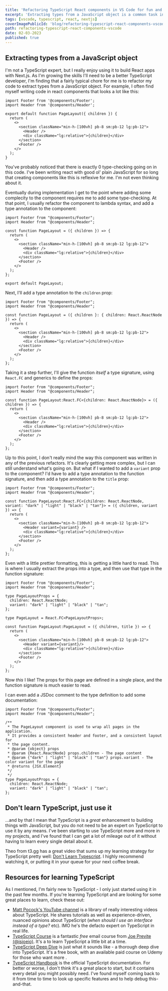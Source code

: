 ```yaml
---
title: 'Refactoring TypeScript React components in VS Code for fun and profit'
excerpt: 'Extracting types from a JavaScript object is a common task in TypeScript. This post shows how to do it with VS Code.'
tags: [vscode, typescript, react, nextjs]
coverImagePublicId: 'blog/refactoring-typescript-react-components-vscode/cover'
path: refactoring-typescript-react-components-vscode
date: 02-03-2023
published: true
---
```


## Extracting types from a JavaScript object

I'm not a TypeScript expert, but I really enjoy using it to build React apps with Next.js. As I'm growing the skills I'll need to be a better TypeScript developer, I'm finding that a fairly typical chore for me is to refactor my code to extract types from a JavaScript object. For example, I often find myself writing code in react components that looks a lot like this:

```tsx
import Footer from '@components/Footer';
import Header from '@components/Header';

export default function PageLayout({ children }) {
  return (
    <>
      <section className="min-h-[100vh] pb-8 sm:pb-12 lg:pb-12">
        <Header />
        <div className="lg:relative">{children}</div>
      </section>
      <Footer />
    </>
  );
}
```

You've probably noticed that there is exactly 0 type-checking going on in this code. I've been writing react with good ol' plain JavaScript for so long that creating components like this is reflexive for me. I'm not even thinking about it.

Eventually during implementation I get to the point where adding some complecity to the component requires me to add some type-checking. At that point, I usually refactor the component to lambda syntax, and add a type annotation to the component:

```tsx
import Footer from "@components/Footer";
import Header from "@components/Header";

const function PageLayout = ({ children }) => {
  return (
    <>
      <section className="min-h-[100vh] pb-8 sm:pb-12 lg:pb-12">
        <Header />
        <div className="lg:relative">{children}</div>
      </section>
      <Footer />
    </>
  );
};

export default PageLayout;
```

Next, I'll add a type annotation to the `children` prop:

```tsx
import Footer from "@components/Footer";
import Header from "@components/Header";

const function PageLayout = ({ children }: { children: React.ReactNode }) => {
  return (
    <>
      <section className="min-h-[100vh] pb-8 sm:pb-12 lg:pb-12">
        <Header />
        <div className="lg:relative">{children}</div>
      </section>
      <Footer />
    </>
  );
};
```

Taking it a step further, I'll give the function _itself_ a type signature, using `React.FC` and generics to define the props:

```tsx
import Footer from "@components/Footer";
import Header from "@components/Header";

const function PageLayout:React.FC<{children: React.ReactNode}> = ({ children }) => {
  return (
    <>
      <section className="min-h-[100vh] pb-8 sm:pb-12 lg:pb-12">
        <Header />
        <div className="lg:relative">{children}</div>
      </section>
      <Footer />
    </>
  );
};
```

Up to this point, I don't really mind the way this component was written in any of the previous refactors. It's clearly getting more complex, but I can still understand what's going on. But what if I wanted to add a `variant` prop to the component? I'd have to add a type annotation to the function signature, and then add a type annotation to the `title` prop:

```tsx
import Footer from "@components/Footer";
import Header from "@components/Header";

const function PageLayout:React.FC<{children: React.ReactNode, variant: "dark" | "light" | "black" | "tan"}> = ({ children, variant }) => {
  return (
    <>
      <section className="min-h-[100vh] pb-8 sm:pb-12 lg:pb-12">
        <Header variant={variant} />
        <div className="lg:relative">{children}</div>
      </section>
      <Footer />
    </>
  );
};
```

Even with a little prettier formatting, this is getting a little hard to read. This is where I usually extract the props into a type, and then use that type in the function signature:

```tsx
import Footer from "@components/Footer";
import Header from "@components/Header";

type PageLayoutProps = {
  children: React.ReactNode;
  variant: "dark" | "light" | "black" | "tan";
};

type PageLayout = React.FC<PageLayoutProps>;

const function PageLayout:PageLayout = ({ children, title }) => {
  return (
    <>
      <section className="min-h-[100vh] pb-8 sm:pb-12 lg:pb-12">
        <Header variant={variant}/>
        <div className="lg:relative">{children}</div>
      </section>
      <Footer />
    </>
  );
};

```

Now _this_ I like! The props for this page are defined in a single place, and the function signature is much easier to read.

I can even add a JSDoc comment to the type definition to add some documentation:

```tsx
import Footer from "@components/Footer";
import Header from "@components/Header";

/**
 * The PageLayout component is used to wrap all pages in the application.
 * It provides a consistent header and footer, and a consistent layout for
 * the page content.
 * @param {object} props
 * @param {React.ReactNode} props.children - The page content
 * @param {"dark" | "light" | "black" | "tan"} props.variant - The color variant for the page
 * @returns {JSX.Element}
 */
 */
type PageLayoutProps = {
  children: React.ReactNode;
  variant: "dark" | "light" | "black" | "tan";
};
```

## Don't learn TypeScript, just use it

...and by that I mean that TypeScript is a _great_ enhancement to building things with JavaScript, but you do not need to be an expert on TypeScript to use it by any means. I've been starting to use TypeScript more and more in my projects, and I've found that I can get a lot of mileage out of it without having to learn every single detail about it.

Theo from t3.gg has a great video that sums up my learning strategy for TypeScript pretty well: [Don't Learn Typescript](https://www.youtube.com/watch?v=kRiD6ZpAN_o). I highly recommend watching it, or putting it in your queue for your next coffee break.

## Resources for learning TypeScript

As I mentioned, I'm fairly new to TypeScript - I only just started using it in the past few months. If you're learning TypeScript and are looking for some great places to learn, check these out:

- [Matt Pocock's YouTube channel](https://www.youtube.com/@mattpocockuk) is a library of really interesting videos about TypeScript. He shares tutorials as well as experience-driven, nuanced opinions about TypeScript (_when should I use an interface instead of a type?_ etc). IMO he's the defacto expert on TypeScript in real life.
- [TypeScript Course](https://www.typescriptcourse.com/) is a fantastic _free_ email course from [Joe Previte](https://jsjoe.io) [(@jsjoeio)](https://twitter.com/jsjoeio). It's a to learn TypeScript a little bit at a time.
- [TypeScript Deep Dive](https://basarat.gitbook.io/typescript/) is just what it sounds like - a thorough deep dive into TypeScript. It's a free book, with an available paid course on Udemy for those who want more .
- [TypeScript Handbook](https://www.typescriptlang.org/docs/handbook/intro.html) is the official TypeScript documentation. For better or worse, I don't think it's a great place to start, but it contains every detail you might possibly need. I've found myself coming back to it from time to time to look up specific features and to help debug this-and-that.
